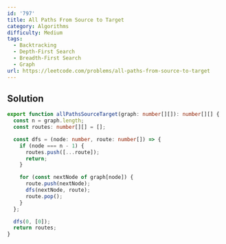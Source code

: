 ```yaml
---
id: '797'
title: All Paths From Source to Target
category: Algorithms
difficulty: Medium
tags:
  - Backtracking
  - Depth-First Search
  - Breadth-First Search
  - Graph
url: https://leetcode.com/problems/all-paths-from-source-to-target
---
```


## Solution

```typescript filename="solution.ts" copy
export function allPathsSourceTarget(graph: number[][]): number[][] {
  const n = graph.length;
  const routes: number[][] = [];

  const dfs = (node: number, route: number[]) => {
    if (node === n - 1) {
      routes.push([...route]);
      return;
    }

    for (const nextNode of graph[node]) {
      route.push(nextNode);
      dfs(nextNode, route);
      route.pop();
    }
  };

  dfs(0, [0]);
  return routes;
}
```
